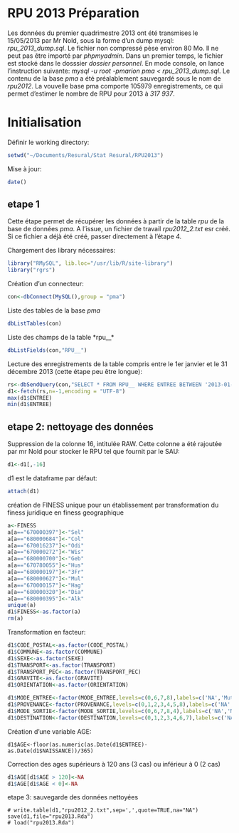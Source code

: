 RPU 2013 Préparation
========================================================
Les données du premier quadrimestre 2013 ont été transmises le 15/05/2013 par Mr Nold, sous la forme d'un dump mysql: *rpu_2013_dump.sql*. Le fichier non compressé pèse environ 80 Mo. Il ne peut pas être importé par *phpmyadmin*. Dans un premier temps, le fichier est stocké dans le dosssier *dossier personnel*. En mode console, on lance l'instruction suivante: *mysql -u root -pmarion pma < rpu_2013_dump.sql*. Le contenu de la base *pma* a été préalablement sauvegardé sous le nom de *rpu2012*. La vouvelle base pma comporte 105979 enregistrements, ce qui permet d'estimer le nombre de RPU pour 2013 à *317 937*.

Initialisation
==============
Définir le working directory:
```r
setwd("~/Documents/Resural/Stat Resural/RPU2013")
```
Mise à jour:
```r
date()
```
etape 1
-------
Cette étape permet de récupérer les données à partir de la table *rpu* de la base de données *pma*. A l'issue, un fichier de travail *rpu2012_2.txt* esr créé. Si ce fichier a déjà été créé, passer directement à l'étape 4.

Chargement des library nécessaires:
```r
library("RMySQL", lib.loc="/usr/lib/R/site-library")
library("rgrs")

```
Création d'un connecteur:
```r
con<-dbConnect(MySQL(),group = "pma") 
```
Liste des tables de la base *pma*
```r
dbListTables(con)
```
Liste des champs de la table *rpu__*
```r
dbListFields(con,"RPU__")
```
Lecture des enregistrements de la table compris entre le 1er janvier et le 31 décembre 2013 (cette étape peu être longue):
```r
rs<-dbSendQuery(con,"SELECT * FROM RPU__ WHERE ENTREE BETWEEN '2013-01-01' AND '2014-01-01' ")
d1<-fetch(rs,n=-1,encoding = "UTF-8")
max(d1$ENTREE)
min(d1$ENTREE)
```
etape 2: nettoyage des données
------------------------------
Suppression de la colonne 16, intitulée RAW. Cette colonne a été rajoutée par mr Nold pour stocker le RPU tel que fournit par le SAU:
```r
d1<-d1[,-16]
```
d1 est le dataframe par défaut:
```r
attach(d1)
```
création de FINESS unique pour un établissement par transformation du finess juridique en finess geographique
```r
a<-FINESS
a[a=="670000397"]<-"Sel"
a[a=="680000684"]<-"Col"
a[a=="670016237"]<-"Odi"
a[a=="670000272"]<-"Wis"
a[a=="680000700"]<-"Geb"
a[a=="670780055"]<-"Hus"
a[a=="680000197"]<-"3Fr"
a[a=="680000627"]<-"Mul"
a[a=="670000157"]<-"Hag"
a[a=="680000320"]<-"Dia"
a[a=="680000395"]<-"Alk"
unique(a)
d1$FINESS<-as.factor(a)
rm(a)
```
Transformation en facteur:
```r
d1$CODE_POSTAL<-as.factor(CODE_POSTAL)
d1$COMMUNE<-as.factor(COMMUNE)
d1$SEXE<-as.factor(SEXE)
d1$TRANSPORT<-as.factor(TRANSPORT)
d1$TRANSPORT_PEC<-as.factor(TRANSPORT_PEC)
d1$GRAVITE<-as.factor(GRAVITE)
d1$ORIENTATION<-as.factor(ORIENTATION)

d1$MODE_ENTREE<-factor(MODE_ENTREE,levels=c(0,6,7,8),labels=c('NA','Mutation','Transfert','Domicile'))
d1$PROVENANCE<-factor(PROVENANCE,levels=c(0,1,2,3,4,5,8),labels=c('NA','MCO','SSR','SLD','PSY','PEA','PEO'))
d1$MODE_SORTIE<-factor(MODE_SORTIE,levels=c(0,6,7,8,4),labels=c('NA','Mutation','Transfert','Domicile','Décès'))
d1$DESTINATION<-factor(DESTINATION,levels=c(0,1,2,3,4,6,7),labels=c('NA','MCO','SSR','SLD','PSY','HAD','HMS'))
```
Création d'une variable AGE:
```r-age1
d1$AGE<-floor(as.numeric(as.Date(d1$ENTREE)-as.Date(d1$NAISSANCE))/365)
```
Correction des ages supérieurs à 120 ans (3 cas) ou inférieur à 0 (2 cas)
```r
d1$AGE[d1$AGE > 120]<-NA
d1$AGE[d1$AGE < 0]<-NA
```
etape 3: sauvegarde des données nettoyées
```r-sauvegarde
# write.table(d1,"rpu2012_2.txt",sep=',',quote=TRUE,na="NA")
save(d1,file="rpu2013.Rda")
# load("rpu2013.Rda")
```
